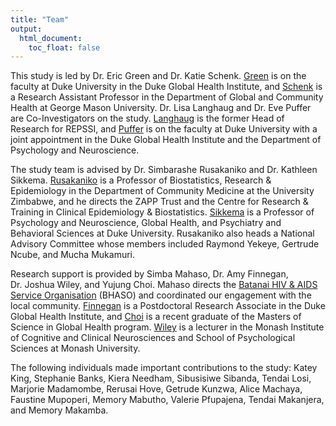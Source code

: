 ```yaml
---
title: "Team"
output:
  html_document:
    toc_float: false
---
```


This study is led by Dr. Eric Green and Dr. Katie Schenk. [Green](https://globalhealth.duke.edu/people/faculty/green-eric) is on the faculty at Duke University in the Duke Global Health Institute, and [Schenk](https://chhs.gmu.edu/faculty-and-staff/schenk.cfm) is a Research Assistant Professor in the Department of Global and Community Health at George Mason University. Dr. Lisa Langhaug and Dr. Eve Puffer are Co-Investigators on the study. [Langhaug](https://www.linkedin.com/in/lisa-langhaug-148b041b/) is the former Head of Research for REPSSI, and [Puffer](https://psychandneuro.duke.edu/people/eve-s-puffer) is on the faculty at Duke University with a joint appointment in the Duke Global Health Institute and the Department of Psychology and Neuroscience.

The study team is advised by Dr. Simbarashe Rusakaniko and Dr. Kathleen Sikkema. [Rusakaniko](http://www.uz.ac.zw/index.php/chs-departments/263-community-medicine/community-medicinestaff/682-professor-simbarashe-rusakaniko) is a Professor of Biostatistics, Research & Epidemiology in the Department of Community Medicine at the University Zimbabwe, and he directs the ZAPP Trust and the Centre for Research & Training in Clinical Epidemiology & Biostatistics. [Sikkema](https://globalhealth.duke.edu/people/faculty/sikkema-kathleen) is a Professor of Psychology and Neuroscience, Global Health, and Psychiatry and Behavioral Sciences at Duke University. Rusakaniko also heads a National Advisory Committee whose members included Raymond Yekeye, Gertrude Ncube, and Mucha Mukamuri.

Research support is provided by Simba Mahaso, Dr. Amy Finnegan, Dr. Joshua Wiley, and Yujung Choi. Mahaso directs the [Batanai HIV & AIDS Service Organisation](http://www.bhaso.org/) (BHASO) and coordinated our engagement with the local community. [Finnegan](https://sites.google.com/site/amyfinnegan/home) is a Postdoctoral Research Associate in the Duke Global Health Institute, and [Choi](https://www.linkedin.com/in/yujung-choi-a5749438/) is a recent graduate of the Masters of Science in Global Health program. [Wiley](http://joshuawiley.com/) is a lecturer in the Monash Institute of Cognitive and Clinical Neurosciences and School of Psychological Sciences at Monash University.

The following individuals made important contributions to the study: Katey King, Stephanie Banks, Kiera Needham, Sibusisiwe Sibanda, Tendai Losi, Marjorie Madamombe, Rerusai Hove, Getrude Kunzwa, Alice Machaya, Faustine Mupoperi, Memory Mabutho, Valerie Pfupajena, Tendai Makanjera, and Memory Makamba.